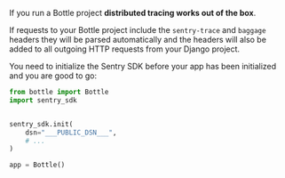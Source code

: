 If you run a Bottle project **distributed tracing works out of the box**.

If requests to your Bottle project include the `sentry-trace` and `baggage` headers they will be parsed automatically and the headers will also be added to all outgoing HTTP requests from your Django project.

You need to initialize the Sentry SDK before your app has been initialized and you are good to go:

```python
from bottle import Bottle
import sentry_sdk


sentry_sdk.init(
    dsn="___PUBLIC_DSN___",
    # ...
)

app = Bottle()
```
